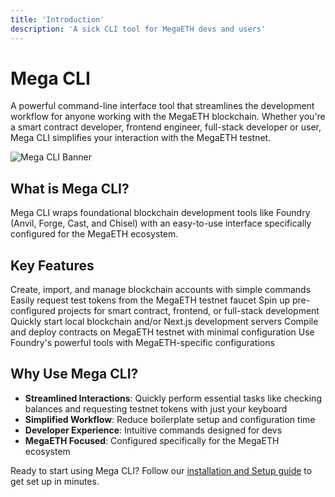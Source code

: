 ```yaml
---
title: 'Introduction'
description: 'A sick CLI tool for MegaETH devs and users'
---
```


# Mega CLI

A powerful command-line interface tool that streamlines the development workflow for anyone working with the MegaETH blockchain. Whether you're a smart contract developer, frontend engineer, full-stack developer or user, Mega CLI simplifies your interaction with the MegaETH testnet.

![Mega CLI Banner](/images/banner.png)

## What is Mega CLI?

Mega CLI wraps foundational blockchain development tools like Foundry (Anvil, Forge, Cast, and Chisel) with an easy-to-use interface specifically configured for the MegaETH ecosystem.

## Key Features

<CardGroup cols={2}>
 <Card title="Account Management" icon="wallet" href="/commands/account">
   Create, import, and manage blockchain accounts with simple commands
 </Card>
 <Card title="Faucet Access" icon="faucet-drip" href="/commands/faucet">
   Easily request test tokens from the MegaETH testnet faucet
 </Card>
 <Card title="Project Templates" icon="rectangle-terminal" href="/commands/init">
   Spin up pre-configured projects for smart contract, frontend, or full-stack development
 </Card>
 <Card title="Development Environment" icon="gears" href="/commands/dev">
   Quickly start local blockchain and/or Next.js development servers
 </Card>
 <Card title="Smart Contract Operations" icon="file-contract" href="/commands/deploy">
   Compile and deploy contracts on MegaETH testnet with minimal configuration
 </Card>
 <Card title="Foundry Integration" icon="hammer" href="/reference/foundry">
   Use Foundry's powerful tools with MegaETH-specific configurations
 </Card>
</CardGroup>

## Why Use Mega CLI?
- **Streamlined Interactions**: Quickly perform essential tasks like checking balances and requesting testnet tokens with just your keyboard
- **Simplified Workflow**: Reduce boilerplate setup and configuration time
- **Developer Experience**: Intuitive commands designed for devs
- **MegaETH Focused**: Configured specifically for the MegaETH ecosystem


Ready to start using Mega CLI? Follow our [installation and Setup guide](/installation-and-setup) to get set up in minutes.